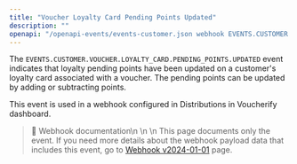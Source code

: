 ```yaml
---
title: "Voucher Loyalty Card Pending Points Updated"
description: ""
openapi: "/openapi-events/events-customer.json webhook EVENTS.CUSTOMER.VOUCHER.LOYALTY_CARD.PENDING_POINTS.UPDATED"
---
```


The `EVENTS.CUSTOMER.VOUCHER.LOYALTY_CARD.PENDING_POINTS.UPDATED` event indicates that loyalty pending points have been updated on a customer's loyalty card associated with a voucher. The pending points can be updated by adding or subtracting points.

This event is used in a webhook configured in Distributions in Voucherify dashboard.

> 📘 Webhook documentation\n
>\n
>\n This page documents only the event. If you need more details about the webhook payload data that includes this event, go to [Webhook v2024-01-01](/api-reference/introduction-to-webhooks "Introduction to webhooks v2024-01-01") page.